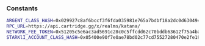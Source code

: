 ### Constants

```bash
ARGENT_CLASS_HASH=0x029927c8af6bccf3f6fda035981e765a7bdbf18a2dc0d630494f8758aa908e2b
RPC_URL=https://api.cartridge.gg/x/realms/katana/
NETWORK_FEE_TOKEN=0x51205c5e6ac3ad5691c28c0c5ffcdd62c70bddb63612f75a4bac9b2a85b9449
STARKlI_ACCOUNT_CLASS_HASH=0x05400e90f7e0ae78bd02c77cd75527280470e2fe19c54970dd79dc37a9d3645c
```